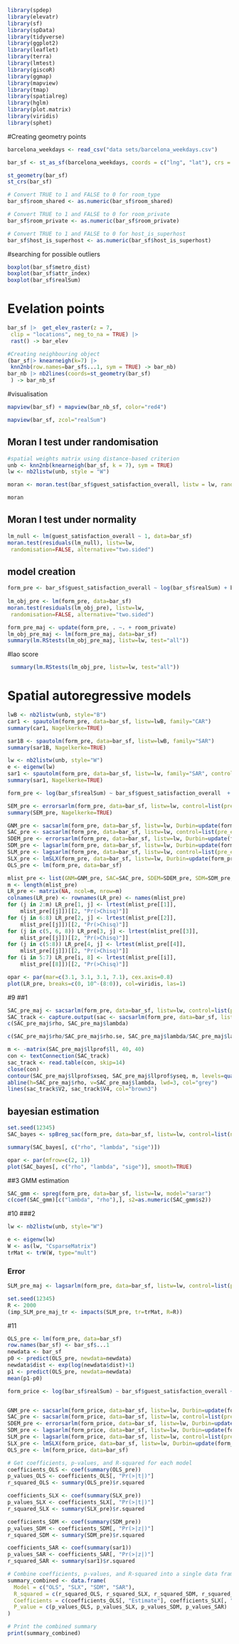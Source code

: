 
```{r}
library(spdep)
library(elevatr)
library(sf)
library(spData)
library(tidyverse)
library(ggplot2)
library(leaflet)
library(terra)
library(lmtest)
library(giscoR)
library(ggmap)
library(mapview)
library(tmap)
library(spatialreg)
library(hglm)
library(plot.matrix)
library(viridis)
library(sphet)
```




#Creating geometry points
```{r}
barcelona_weekdays <- read_csv("data sets/barcelona_weekdays.csv")

bar_sf <- st_as_sf(barcelona_weekdays, coords = c("lng", "lat"), crs = 4326)

st_geometry(bar_sf)
st_crs(bar_sf)
```
```{r}
# Convert TRUE to 1 and FALSE to 0 for room_type
bar_sf$room_shared <- as.numeric(bar_sf$room_shared)

# Convert TRUE to 1 and FALSE to 0 for room_private
bar_sf$room_private <- as.numeric(bar_sf$room_private)

# Convert TRUE to 1 and FALSE to 0 for host_is_superhost
bar_sf$host_is_superhost <- as.numeric(bar_sf$host_is_superhost)

```

#searching for possible outliers
```{r}
boxplot(bar_sf$metro_dist)
boxplot(bar_sf$attr_index)
boxplot(bar_sf$realSum)
```
# Evelation points
```{r}
bar_sf |>  get_elev_raster(z = 7,
 clip = "locations", neg_to_na = TRUE) |> 
 rast() -> bar_elev

```
```{r}
#Creating neighbouring object
(bar_sf|> knearneigh(k=7) |>
 knn2nb(row.names=bar_sf$...1, sym = TRUE) -> bar_nb)
bar_nb |> nb2lines(coords=st_geometry(bar_sf)
 ) -> bar_nb_sf
```

#visualisation
```{r}
mapview(bar_sf) + mapview(bar_nb_sf, color="red4")
```

```{r}
mapview(bar_sf, zcol="realSum")
```



## Moran I test under randomisation
```{r}

#spatial weights matrix using distance-based criterion
unb <- knn2nb(knearneigh(bar_sf, k = 7), sym = TRUE)
lw <- nb2listw(unb, style = "W")
```


```{r}
moran <- moran.test(bar_sf$guest_satisfaction_overall, listw = lw, randomisation=TRUE, alternative="two.sided")

moran

```

## Moran I test under normality

```{r}
lm_null <- lm(guest_satisfaction_overall ~ 1, data=bar_sf)
moran.test(residuals(lm_null), listw=lw,
 randomisation=FALSE, alternative="two.sided")

```


## model creation
```{r From_pre}

form_pre <- bar_sf$guest_satisfaction_overall ~ log(bar_sf$realSum) + bar_sf$host_is_superhost + bar_sf$person_capacity  + bar_sf$room_type   + bar_sf$rest_index + bar_sf$attr_index + bar_sf$multi + bar_sf$biz + log(bar_sf$metro_dist)+ log(bar_sf$dist)
  
lm_obj_pre <- lm(form_pre, data=bar_sf)
moran.test(residuals(lm_obj_pre), listw=lw,
 randomisation=FALSE, alternative="two.sided")

```
```{r}

form_pre_maj <- update(form_pre, . ~. + room_private)
lm_obj_pre_maj <- lm(form_pre_maj, data=bar_sf)
summary(lm.RStests(lm_obj_pre_maj, listw=lw, test="all"))
```

#lao score

```{r} 
 summary(lm.RStests(lm_obj_pre, listw=lw, test="all"))
```


# Spatial autoregressive models
```{r}

lwB <- nb2listw(unb, style="B")
car1 <- spautolm(form_pre, data=bar_sf, listw=lwB, family="CAR")
summary(car1, Nagelkerke=TRUE)
```







```{r}
sar1B <- spautolm(form_pre, data=bar_sf, listw=lwB, family="SAR")
summary(sar1B, Nagelkerke=TRUE)
```

```{r}
lw <- nb2listw(unb, style="W")
e <- eigenw(lw)
sar1 <- spautolm(form_pre, data=bar_sf, listw=lw, family="SAR", control=list(pre_eig=e))
summary(sar1, Nagelkerke=TRUE)
```
```{r}
form_pre <- log(bar_sf$realSum) ~ bar_sf$guest_satisfaction_overall  + bar_sf$host_is_superhost +bar_sf$attr_index  + bar_sf$person_capacity  + bar_sf$dist + bar_sf$metro_dist
```



```{R}
SEM_pre <- errorsarlm(form_pre, data=bar_sf, listw=lw, control=list(pre_eig=e))
summary(SEM_pre, Nagelkerke=TRUE)
```








```{r}
GNM_pre <- sacsarlm(form_pre, data=bar_sf, listw=lw, Durbin=update(form_pre, ~ . - Metrop), control=list(pre_eig1=e, pre_eig2=e))
SAC_pre <- sacsarlm(form_pre, data=bar_sf, listw=lw, control=list(pre_eig1=e, pre_eig2=e))
SDEM_pre <- errorsarlm(form_pre, data=bar_sf, listw=lw, Durbin=update(form_pre, ~ . - Metrop), control=list(pre_eig=e))
SDM_pre <- lagsarlm(form_pre, data=bar_sf, listw=lw, Durbin=update(form_pre, ~ . - Metrop), control=list(pre_eig=e))
SLM_pre <- lagsarlm(form_pre, data=bar_sf, listw=lw, control=list(pre_eig=e))
SLX_pre <- lmSLX(form_pre, data=bar_sf, listw=lw, Durbin=update(form_pre, ~ . - Metrop))
OLS_pre <- lm(form_pre, data=bar_sf)
```


```{r}
mlist_pre <- list(GNM=GNM_pre, SAC=SAC_pre, SDEM=SDEM_pre, SDM=SDM_pre, SLX=SLX_pre, SEM=SEM_pre, SLM=SLM_pre, OLS=OLS_pre)
m <- length(mlist_pre)
LR_pre <- matrix(NA, ncol=m, nrow=m)
colnames(LR_pre) <- rownames(LR_pre) <- names(mlist_pre)
for (j in 2:m) LR_pre[1, j] <- lrtest(mlist_pre[[1]],
    mlist_pre[[j]])[[2, "Pr(>Chisq)"]]
for (j in 6:8) LR_pre[2, j] <- lrtest(mlist_pre[[2]],
    mlist_pre[[j]])[[2, "Pr(>Chisq)"]]
for (j in c(5, 6, 8)) LR_pre[3, j] <- lrtest(mlist_pre[[3]],
    mlist_pre[[j]])[[2, "Pr(>Chisq)"]]
for (j in c(5:8)) LR_pre[4, j] <- lrtest(mlist_pre[[4]],
    mlist_pre[[j]])[[2, "Pr(>Chisq)"]]
for (i in 5:7) LR_pre[i, 8] <- lrtest(mlist_pre[[i]],
    mlist_pre[[8]])[[2, "Pr(>Chisq)"]]

```


```{r}
opar <- par(mar=c(3.1, 3.1, 3.1, 7.1), cex.axis=0.8)
plot(LR_pre, breaks=c(0, 10^-(8:0)), col=viridis, las=1)
```


#9
##1
```{r}
SAC_pre_maj <- sacsarlm(form_pre, data=bar_sf, listw=lw, control=list(pre_eig1=e, pre_eig2=e), llprof=40)
SAC_track <- capture.output(sac <- sacsarlm(form_pre, data=bar_sf, listw=lw, control=list(pre_eig1=e, pre_eig2=e), quiet=FALSE))
c(SAC_pre_maj$rho, SAC_pre_maj$lambda)
```
```{r}
c(SAC_pre_maj$rho/SAC_pre_maj$rho.se, SAC_pre_maj$lambda/SAC_pre_maj$lambda.se)
```

```{r}
m <- -matrix(SAC_pre_maj$llprof$ll, 40, 40)
con <- textConnection(SAC_track)
sac_track <- read.table(con, skip=14)
close(con)
contour(SAC_pre_maj$llprof$xseq, SAC_pre_maj$llprof$yseq, m, levels=quantile(c(m), seq(0,1,0.1)), xlab="rho", ylab="lambda", col="blue4")
abline(h=SAC_pre_maj$rho, v=SAC_pre_maj$lambda, lwd=3, col="grey")
lines(sac_track$V2, sac_track$V4, col="brown3")
```
## bayesian estimation
```{r}
set.seed(12345)
SAC_bayes <- spBreg_sac(form_pre, data=bar_sf, listw=lw, control=list(ndraw=20000L, nomit=2000L))
```

```{r}
summary(SAC_bayes[, c("rho", "lambda", "sige")])
```

```{r}
opar <- par(mfrow=c(2, 1)) 
plot(SAC_bayes[, c("rho", "lambda", "sige")], smooth=TRUE)
```
##3 GMM estimation  
```{r}
SAC_gmm <- spreg(form_pre, data=bar_sf, listw=lw, model="sarar")
c(coef(SAC_gmm)[c("lambda", "rho"),], s2=as.numeric(SAC_gmm$s2))
```
#10
###2
```{r}
lw <- nb2listw(unb, style="W")

e <- eigenw(lw)
W <- as(lw, "CsparseMatrix")
trMat <- trW(W, type="mult")
```
### Error
```{r}

SLM_pre_maj <- lagsarlm(form_pre, data=bar_sf, listw=lw, control=list(pre_eig=e))

```
```{r}
set.seed(12345)
R <- 2000
(imp_SLM_pre_maj_tr <- impacts(SLM_pre, tr=trMat, R=R))
```



#11
```{r}
OLS_pre <- lm(form_pre, data=bar_sf)
row.names(bar_sf) <- bar_sf$...1
newdata <- bar_sf
p0 <- predict(OLS_pre, newdata=newdata)
newdata$dist <- exp(log(newdata$dist)+1)
p1 <- predict(OLS_pre, newdata=newdata)
mean(p1-p0)
```

```{r}
form_price <- log(bar_sf$realSum) ~ bar_sf$guest_satisfaction_overall + bar_sf$host_is_superhost + bar_sf$person_capacity  + bar_sf$room_type   + bar_sf$rest_index + bar_sf$attr_index + bar_sf$multi + bar_sf$biz + log(bar_sf$metro_dist)+ log(bar_sf$dist)


GNM_pre <- sacsarlm(form_price, data=bar_sf, listw=lw, Durbin=update(form_price, ~ . - Metrop), control=list(pre_eig1=e, pre_eig2=e))
SAC_pre <- sacsarlm(form_price, data=bar_sf, listw=lw, control=list(pre_eig1=e, pre_eig2=e))
SDEM_pre <- errorsarlm(form_price, data=bar_sf, listw=lw, Durbin=update(form_price, ~ . - Metrop), control=list(pre_eig=e))
SDM_pre <- lagsarlm(form_price, data=bar_sf, listw=lw, Durbin=update(form_price, ~ . - Metrop), control=list(pre_eig=e))
SLM_pre <- lagsarlm(form_price, data=bar_sf, listw=lw, control=list(pre_eig=e))
SLX_pre <- lmSLX(form_price, data=bar_sf, listw=lw, Durbin=update(form_price, ~ . - Metrop))
OLS_pre <- lm(form_price, data=bar_sf)
```

```{r}
# Get coefficients, p-values, and R-squared for each model
coefficients_OLS <- coef(summary(OLS_pre))
p_values_OLS <- coefficients_OLS[, "Pr(>|t|)"]
r_squared_OLS <- summary(OLS_pre)$r.squared

coefficients_SLX <- coef(summary(SLX_pre))
p_values_SLX <- coefficients_SLX[, "Pr(>|t|)"]
r_squared_SLX <- summary(SLX_pre)$r.squared

coefficients_SDM <- coef(summary(SDM_pre))
p_values_SDM <- coefficients_SDM[, "Pr(>|z|)"]
r_squared_SDM <- summary(SDM_pre)$r.squared

coefficients_SAR <- coef(summary(sar1))
p_values_SAR <- coefficients_SAR[, "Pr(>|z|)"]
r_squared_SAR <- summary(sar1)$r.squared

# Combine coefficients, p-values, and R-squared into a single data frame
summary_combined <- data.frame(
  Model = c("OLS", "SLX", "SDM", "SAR"),
  R_squared = c(r_squared_OLS, r_squared_SLX, r_squared_SDM, r_squared_SAR),
  Coefficients = c(coefficients_OLS[, "Estimate"], coefficients_SLX[, "Estimate"], coefficients_SDM[, "Estimate"], coefficients_SAR[, "Estimate"]),
  P_value = c(p_values_OLS, p_values_SLX, p_values_SDM, p_values_SAR)
)

# Print the combined summary
print(summary_combined)
```













